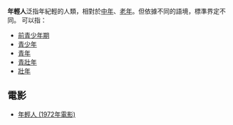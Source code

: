 {{wikt}}
'''年輕人'''泛指年紀輕的人類，相對於[[中年|中年]]、[[老年|老年]]。但依據不同的語境，標準界定不同。
可以指：
* [[前青少年期|前青少年期]]
* [[青少年|青少年]]
* [[青年|青年]]
* [[青壯年|青壯年]]
* [[壯年|壯年]]

==電影==
* [[年輕人_(1972年電影)|年輕人 (1972年電影)]]

{{disambig|cat=三字消歧義}}